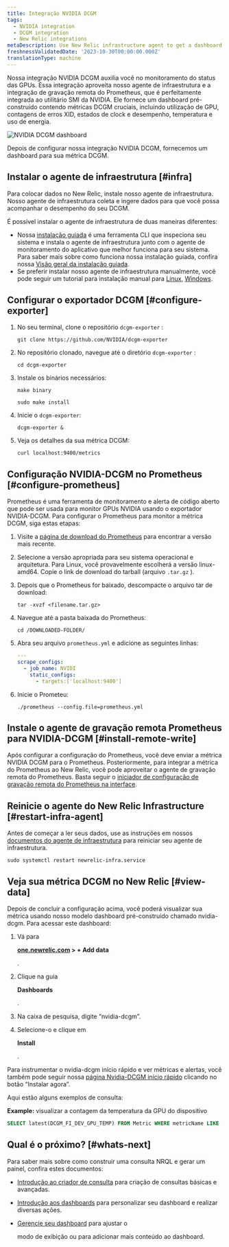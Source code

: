 ```yaml
---
title: Integração NVIDIA DCGM
tags:
  - NVIDIA integration
  - DCGM integration
  - New Relic integrations
metaDescription: Use New Relic infrastructure agent to get a dashboard with DCGM metrics.
freshnessValidatedDate: '2023-10-30T00:00:00.000Z'
translationType: machine
---
```



Nossa integração NVIDIA DCGM auxilia você no monitoramento do status das GPUs. Essa integração aproveita nosso agente de infraestrutura e a integração de gravação remota do Prometheus, que é perfeitamente integrada ao utilitário SMI da NVIDIA. Ele fornece um dashboard pré-construído contendo métricas DCGM cruciais, incluindo utilização de GPU, contagens de erros XID, estados de clock e desempenho, temperatura e uso de energia.

<img
  title="NVIDIA DCGM dashboard"
  alt="NVIDIA DCGM dashboard"
  src={infrastructureNVIDIADCGMDashboard}
/>

<figcaption>
  Depois de configurar nossa integração NVIDIA DCGM, fornecemos um dashboard para sua métrica DCGM.
</figcaption>

## Instalar o agente de infraestrutura [#infra]

Para colocar dados no New Relic, instale nosso agente de infraestrutura. Nosso agente de infraestrutura coleta e ingere dados para que você possa acompanhar o desempenho do seu DCGM.

É possível instalar o agente de infraestrutura de duas maneiras diferentes:

* Nossa [instalação guiada](https://one.newrelic.com/nr1-core?state=4f81feab-35f7-e97e-9903-52510f8542bd) é uma ferramenta CLI que inspeciona seu sistema e instala o agente de infraestrutura junto com o agente de monitoramento do aplicativo que melhor funciona para seu sistema. Para saber mais sobre como funciona nossa instalação guiada, confira nossa [Visão geral da instalação guiada](/docs/infrastructure/host-integrations/installation/new-relic-guided-install-overview).
* Se preferir instalar nosso agente de infraestrutura manualmente, você pode seguir um tutorial para instalação manual para [Linux](/docs/infrastructure/install-infrastructure-agent/linux-installation/install-infrastructure-monitoring-agent-linux), [Windows](/docs/infrastructure/install-infrastructure-agent/windows-installation/install-infrastructure-monitoring-agent-windows/).

## Configurar o exportador DCGM [#configure-exporter]

1. No seu terminal, clone o repositório `dcgm-exporter` :

   ```shell
   git clone https://github.com/NVIDIA/dcgm-exporter
   ```

2. No repositório clonado, navegue até o diretório `dcgm-exporter` :

   ```shell
   cd dcgm-exporter
   ```

3. Instale os binários necessários:

   ```shell
   make binary
   ```

   ```shell
   sudo make install
   ```

4. Inicie o `dcgm-exporter`:

   ```shell
   dcgm-exporter &
   ```

5. Veja os detalhes da sua métrica DCGM:

   ```shell
   curl localhost:9400/metrics
   ```

## Configuração NVIDIA-DCGM no Prometheus [#configure-prometheus]

Prometheus é uma ferramenta de monitoramento e alerta de código aberto que pode ser usada para monitor GPUs NVIDIA usando o exportador NVIDIA-DCGM. Para configurar o Prometheus para monitor a métrica DCGM, siga estas etapas:

1. Visite a [página de download do Prometheus](https://prometheus.io/download/) para encontrar a versão mais recente.

2. Selecione a versão apropriada para seu sistema operacional e arquitetura. Para Linux, você provavelmente escolherá a versão linux-amd64. Copie o link de download do tarball (arquivo `.tar.gz` ).

3. Depois que o Prometheus for baixado, descompacte o arquivo tar de download:

   ```shell
   tar -xvzf <filename.tar.gz>
   ```

4. Navegue até a pasta baixada do Prometheus:

   ```shell
   cd /DOWNLOADED-FOLDER/
   ```

5. Abra seu arquivo `prometheus.yml` e adicione as seguintes linhas:

   ```yml
   ---
   scrape_configs:
     - job_name: NVIDI
       static_configs:
         - targets:['localhost:9400']
   ```

6. Inicie o Prometeu:

   ```shell
   ./prometheus --config.file=prometheus.yml
   ```

## Instale o agente de gravação remota Prometheus para NVIDIA-DCGM [#install-remote-write]

Após configurar a configuração do Prometheus, você deve enviar a métrica NVIDIA DCGM para o Prometheus. Posteriormente, para integrar a métrica do Prometheus ao New Relic, você pode aproveitar o agente de gravação remota do Prometheus. Basta seguir o [iniciador de configuração de gravação remota do Prometheus na interface](https://one.newrelic.com/catalog-pack-details?state=04de330d-ad8b-b61c-68e2-ad852c2ca1d4).

## Reinicie o agente do New Relic Infrastructure [#restart-infra-agent]

Antes de começar a ler seus dados, use as instruções em nossos [documentos do agente de infraestrutura](/docs/infrastructure/install-infrastructure-agent/manage-your-agent/start-stop-restart-infrastructure-agent/) para reiniciar seu agente de infraestrutura.

```shell
sudo systemctl restart newrelic-infra.service
```

## Veja sua métrica DCGM no New Relic [#view-data]

Depois de concluir a configuração acima, você poderá visualizar sua métrica usando nosso modelo dashboard pré-construído chamado nvidia-dcgm. Para acessar este dashboard:

1. Vá para

   <DoNotTranslate>**[one.newrelic.com](https://one.newrelic.com/) > + Add data**</DoNotTranslate>

   .

2. Clique na guia

   <DoNotTranslate>**Dashboards**</DoNotTranslate>

   .

3. Na caixa de pesquisa, digite “nvidia-dcgm”.

4. Selecione-o e clique em

   <DoNotTranslate>**Install**</DoNotTranslate>

   .

Para instrumentar o nvidia-dcgm início rápido e ver métricas e alertas, você também pode seguir nossa [página Nvidia-DCGM início rápido](https://newrelic.com/instant-observability/nvidia-dcgm) clicando no botão “Instalar agora”.

Aqui estão alguns exemplos de consulta:

<DoNotTranslate>**Example:**</DoNotTranslate> visualizar a contagem da temperatura da GPU do dispositivo

```sql
SELECT latest(DCGM_FI_DEV_GPU_TEMP) FROM Metric WHERE metricName LIKE 'DCGM_FI_DEV_GPU_TEMP' TIMESERIES
```

## Qual é o próximo? [#whats-next]

Para saber mais sobre como construir uma consulta NRQL e gerar um painel, confira estes documentos:

* [Introdução ao criador de consulta](/docs/query-your-data/explore-query-data/query-builder/introduction-query-builder) para criação de consultas básicas e avançadas.

* [Introdução aos dashboards](/docs/query-your-data/explore-query-data/dashboards/introduction-dashboards) para personalizar seu dashboard e realizar diversas ações.

* [Gerencie seu dashboard](/docs/query-your-data/explore-query-data/dashboards/manage-your-dashboard) para ajustar o

  <InlinePopover type="dashboards"/>

  modo de exibição ou para adicionar mais conteúdo ao dashboard.